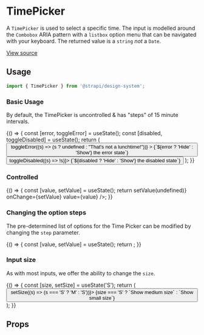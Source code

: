 
<Meta title="Design System/Components/TimePicker" component={TimePicker} />

# TimePicker

A `TimePicker` is used to select a specific time. The input is modelled around the `Combobox` ARIA pattern with a `listbox`
option menu that can be navigated with your keyboard. The returned value is a `string` _not_ a `Date`.

[View source](https://github.com/strapi/design-system/tree/main/packages/strapi-design-system/src/TimePicker)

## Usage

```js
import { TimePicker } from '@strapi/design-system';
```

### Basic Usage

By default, the TimePicker is uncontrolled & has "steps" of 15 minute intervals.

<Canvas>
  <Story name="base">
    {() => {
      const [error, toggleError] = useState();
      const [disabled, toggleDisabled] = useState();
      return (
        <Flex direction="column" alignItems="stretch" gap={11}>
          <TimePicker label="Lunchtime" error={error} disabled={disabled} />
          <Flex gap={2} justifyContent="center">
            <Button
              variant="danger-light"
              onClick={() => toggleError((s) => (s ? undefined : "That's not a lunchtime!"))}
            >
              {`${error ? 'Hide' : 'Show'} the error state`}
            </Button>
            <Button variant="tertiary" onClick={() => toggleDisabled((s) => !s)}>
              {`${disabled ? 'Hide' : 'Show'} the disabled state`}
            </Button>
          </Flex>
        </Flex>
      );
    }}
  </Story>
</Canvas>

### Controlled

<Canvas>
  <Story name="controlled">
    {() => {
      const [value, setValue] = useState();
      return <TimePicker label="Lunchtime" onClear={() => setValue(undefined)} onChange={setValue} value={value} />;
    }}
  </Story>
</Canvas>

### Changing the option steps

The pre-determined list of options for the Time Picker can be modified by changing the `step` parameter.

<Canvas>
  <Story name="steps">
    {() => {
      const [value, setValue] = useState();
      return <TimePicker step={60} label="Lunch hour" onChange={setValue} value={value} />;
    }}
  </Story>
</Canvas>

### Input size

As with most inputs, we offer the ability to change the `size`.

<Canvas>
  <Story name="sizing">
    {() => {
      const [size, setSize] = useState('S');
      return (
        <Flex direction="column" alignItems="stretch" gap={11}>
          <TimePicker required size={size} label={size === 'S' ? 'Small date picker' : 'Medium date picker'} />
          <Flex justifyContent="center">
            <Button variant="primary" onClick={() => setSize((s) => (s === 'S' ? 'M' : 'S'))}>
              {size === 'S' ? `Show medium size` : `Show small size`}
            </Button>
          </Flex>
        </Flex>
      );
    }}
  </Story>
</Canvas>

## Props

<ArgsTable of={TimePicker} />
